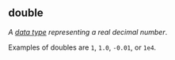 ## double

<dfn>A [data type](#data-type) representing a real decimal number</dfn>. 

Examples of doubles are `1`, `1.0`, `-0.01`, or `1e4`.
